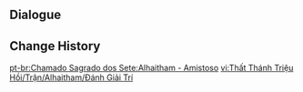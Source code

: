 {{Genius Invokation TCG Stage
|title        = Alhaitham: Friendly
|type         = Friendly Fracas
|group        = Invitation Board
|character    = Alhaitham
|requirement  = 1
|introduction = "Using games to train your brain now and then... Not a bad idea."<br>Hint: Alhaitham's deck contains large numbers of Event Cards that allow him to control the pace of the game, giving him a chance to attack by triggering many Quicken Reactions.
|objective_1  = Achieve victory
|reward_1     = Alhaitham*1
|objective_2  = Achieve victory within 6 rounds
|reward_2     = Structuration*1
|objective_3  = Achieve victory with characters defeated less than twice during the battle
|reward_3     = Structuration*1
|lineup       = Alhaitham;Yae Miko;Cyno
|action       = Structuration;Structuration;Thundering Fury;Thundering Fury;Light of Foliar Incision;Light of Foliar Incision;Elemental Resonance: Woven Thunder;Elemental Resonance: Woven Thunder;Elemental Resonance: High Voltage;Elemental Resonance: High Voltage;Lotus Flower Crisp;Lotus Flower Crisp;Adeptus' Temptation;Adeptus' Temptation;Strategize;Strategize;Changing Shifts;Changing Shifts;I Haven't Lost Yet!;I Haven't Lost Yet!;Echoes of an Offering;Echoes of an Offering;Vanarana;Vanarana;Liu Su;Liu Su;Toss-Up;Toss-Up;The Bestest Travel Companion!;The Bestest Travel Companion!
}}

==Dialogue==
{{Transclude|Genius Invokation TCG/Stage/Alhaitham|Friendly Fracas}}

==Change History==
{{Change History|4.3}}

[[pt-br:Chamado Sagrado dos Sete:Alhaitham - Amistoso]]
[[vi:Thất Thánh Triệu Hồi/Trận/Alhaitham/Đánh Giải Trí]]